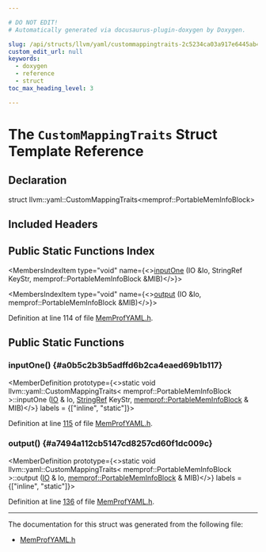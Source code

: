 ```yaml
---

# DO NOT EDIT!
# Automatically generated via docusaurus-plugin-doxygen by Doxygen.

slug: /api/structs/llvm/yaml/custommappingtraits-2c5234ca03a917e6445ab40c7b8c2ed0
custom_edit_url: null
keywords:
  - doxygen
  - reference
  - struct
toc_max_heading_level: 3

---
```





# The `CustomMappingTraits` Struct Template Reference

<DoxygenPage pluginConfig={pluginConfig}>



## Declaration

<CodeBlock>struct llvm::yaml::CustomMappingTraits&lt;memprof::PortableMemInfoBlock&gt;</CodeBlock>

## Included Headers

<IncludesList>
<IncludesListItem
  filePath="llvm/ProfileData/MemProfYAML.h"
  permalink="/docs/api/files/include/include/llvm/include/llvm/profiledata/memprofyaml-h"
  isLocal="true" />
</IncludesList>

## Public Static Functions Index

<MembersIndex>

<MembersIndexItem
  type="void"
  name={<><a href="#a0b5c2b3b5adffd6b2ca4eaed69b1b117">inputOne</a> (IO &amp;Io, StringRef KeyStr, memprof::PortableMemInfoBlock &amp;MIB)</>}>
</MembersIndexItem>

<MembersIndexItem
  type="void"
  name={<><a href="#a7494a112cb5147cd8257cd60f1dc009c">output</a> (IO &amp;Io, memprof::PortableMemInfoBlock &amp;MIB)</>}>
</MembersIndexItem>

</MembersIndex>


Definition at line 114 of file <a href="/docs/api/files/include/include/llvm/include/llvm/profiledata/memprofyaml-h">MemProfYAML.h</a>.

<SectionDefinition>

## Public Static Functions

### inputOne() {#a0b5c2b3b5adffd6b2ca4eaed69b1b117}

<MemberDefinition
  prototype={<>static void llvm::yaml::CustomMappingTraits&lt; memprof::PortableMemInfoBlock &gt;::inputOne (<a href="/docs/api/classes/llvm/yaml/io">IO</a> &amp; Io, <a href="/docs/api/classes/llvm/stringref">StringRef</a> KeyStr, <a href="/docs/api/structs/llvm/memprof/portablememinfoblock">memprof::PortableMemInfoBlock</a> &amp; MIB)</>}
  labels = {["inline", "static"]}>

Definition at line <a href="/docs/api/files/include/include/llvm/include/llvm/profiledata/memprofyaml-h/#l00115">115</a> of file <a href="/docs/api/files/include/include/llvm/include/llvm/profiledata/memprofyaml-h">MemProfYAML.h</a>.
</MemberDefinition>

### output() {#a7494a112cb5147cd8257cd60f1dc009c}

<MemberDefinition
  prototype={<>static void llvm::yaml::CustomMappingTraits&lt; memprof::PortableMemInfoBlock &gt;::output (<a href="/docs/api/classes/llvm/yaml/io">IO</a> &amp; Io, <a href="/docs/api/structs/llvm/memprof/portablememinfoblock">memprof::PortableMemInfoBlock</a> &amp; MIB)</>}
  labels = {["inline", "static"]}>

Definition at line <a href="/docs/api/files/include/include/llvm/include/llvm/profiledata/memprofyaml-h/#l00136">136</a> of file <a href="/docs/api/files/include/include/llvm/include/llvm/profiledata/memprofyaml-h">MemProfYAML.h</a>.
</MemberDefinition>

</SectionDefinition>

<hr/>

The documentation for this struct was generated from the following file:

<ul>
<li><a href="/docs/api/files/include/include/llvm/include/llvm/profiledata/memprofyaml-h">MemProfYAML.h</a></li>
</ul>

</DoxygenPage>
